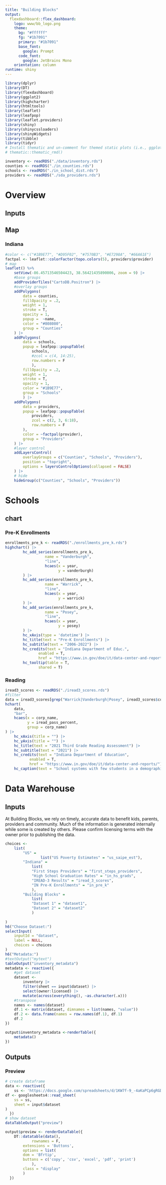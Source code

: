 ```yaml
---
title: "Building Blocks"
output: 
  flexdashboard::flex_dashboard:
    logo: www/bb_logo.png
    theme:
      bg: "#ffffff"
      fg: "#1b7091" 
      primary: "#1b7091"
      base_font:
        google: Prompt
      code_font:
        google: JetBrains Mono
    orientation: column
runtime: shiny
---
```


```r
library(dplyr)
library(DT)
library(flexdashboard)
library(ggplot2)
library(highcharter)
library(htmltools)
library(leaflet)
library(leafpop)
library(leaflet.providers)
library(shiny)
library(shinycssloaders)
library(shinyWidgets)
library(tibble)
library(tidyr)
# Install thematic and un-comment for themed static plots (i.e., ggplot2)
# thematic::thematic_rmd()
```

```r
inventory <- readRDS("./data/inventory.rds")
counties <- readRDS("./in_counties.rds")
schools <- readRDS("./in_school_dist.rds")
providers <- readRDS("./sda_providers.rds")
```
# Overview

## Inputs {data-width=350 .sidebar}


## Map

### Indiana

```r
#color <- c("#1B9E77", "#D95F02", "#7570B3", "#E7298A", "#66A61E")
factpal <- leaflet::colorFactor(topo.colors(5), providers$provider)
# map
leaflet() %>%
	setView(-86.45713546504423, 38.56421435890006, zoom = 9) |>
	#base groups
	addProviderTiles("CartoDB.Positron") |>
	#overlay groups
	addPolygons(
		data = counties,
		fillOpacity = .2,
		weight = 1,
		stroke = T,
		opacity = 1,
		popup =  ~name,
		color = "#808080",
		group = "Counties"
	) |>
	addPolygons(
		data = schools,
		popup = leafpop::popupTable(
			schools,
			#zcol = c(4, 14:25),
			row.numbers = F
			),
		fillOpacity = .2,
		weight = 1,
		stroke = T,
		opacity = 1,
		color = "#1B9E77",
		group = "Schools"
		) |>
	addPolygons(
		data = providers,
		popup = leafpop::popupTable(
			providers,
			zcol = c(2, 3, 6:18),
			row.numbers = F
		),
		color = ~factpal(provider),
		group = "Providers"
	) |>
	#layer control
	addLayersControl(
		overlayGroups = c("Counties", "Schools", "Providers"),
		position = "topright",
		options = layersControlOptions(collapsed = FALSE)
	) |>
	# hide
	hideGroup(c("Counties", "Schools", "Providers"))

```

# Schools

## chart {.tabset}

### Pre-K Enrollments

```r
enrollments_pre_k <- readRDS("./enrollments_pre_k.rds")
highchart() |>
		hc_add_series(enrollments_pre_k,
			      name = "Vanderburgh",
			      "line",
			      hcaes(x = year,
			            y = vanderburgh)
		) |>
		hc_add_series(enrollments_pre_k,
			      name = "Warrick",
			      "line",
			      hcaes(x = year,
			            y = warrick)
		) |>
		hc_add_series(enrollments_pre_k,
			      name = "Posey",
			      "line",
			      hcaes(x = year,
			            y = posey)
		) |>
		hc_xAxis(type = 'datetime') |>
		hc_title(text = "Pre-K Enrollments") |>
		hc_subtitle(text = "2006-2022") |>
		hc_credits(text = "Indiana Department of Educ.",
			   enabled = T,
			   href = "https://www.in.gov/doe/it/data-center-and-reports/") |>
		hc_tooltip(table = T,
			   shared = T)

```


### Reading

```r
iread3_scores <- readRDS("./iread3_scores.rds")
#filter
data = iread3_scores[grep("Warrick|Vanderburgh|Posey", iread3_scores$corp_name), ]
hchart(
	data,
	"bar",
	hcaes(x = corp_name,
	      y = iread_pass_percent,
	      group = corp_name)
) |>
	hc_xAxis(title = "") |> 
	hc_yAxis(title = "") |> 
	hc_title(text = "2021 Third Grade Reading Assessment") |>
	hc_subtitle(text = "2021") |>
	hc_credits(text = "Indiana Department of Education",
		   enabled = T,
		   href = "https://www.in.gov/doe/it/data-center-and-reports/") |>
	hc_caption(text = "School systems with few students in a demographic group may have the results suppressed to prevent identification of an individual student.")
```


# Data Warehouse

## Inputs {data-width=350 .sidebar}

At Building Blocks, we rely on timely, accurate data to benefit kids, parents, providers and community.  Much of the information is generated internally while some is created by others. Please confirm licensing terms with the owner prior to publishing the data.

```r
choices <- 
	list(
		"US" =
	     		list("US Poverty Estimates" = "us_saipe_est"),
		"Indiana" = 
			list(
			"First Steps Providers" = "first_steps_providers",
			"High School Graduation Rates" = "in_hs_grads",
			"IREAD-3 Results" = "iread_3_scores",
			"IN Pre-K Enrollments" = "in_pre_k"
			),
		"Building Blocks" =
			list(
			"Dataset 1" = "dataset1",
			"Dataset 2" = "dataset2"
			)
	
)
h6("Choose Dataset:")
selectInput(
	inputId = "dataset",
	label = NULL,
	choices = choices
)
h6("Metadata:")
#textOutput("mytext")
tableOutput("inventory_metadata")
metadata <- reactive({
	#get dataset
	dataset <-
		inventory |>
		filter(sheet == input$dataset) |>
		select(owner:licensed) |>
		mutate(across(everything(), ~as.character(.x)))
	#transpose
	names <- names(dataset)
	df.1 <- matrix(dataset, dimnames = list(names, "value"))
	df.2 <- data.frame(names = row.names(df.1), df.1)
	df.2
})

output$inventory_metadata <-renderTable({
	metadata()
})

```

## Outputs 

### Preview

```r
# create dataframe
data <- reactive({
    ss <- 'https://docs.google.com/spreadsheets/d/1KW7f-9_-4aKaPCp6gRGDaB0eeRIhWaqwcyr9vZh-1eU/edit?usp=sharing'
df <- googlesheets4::read_sheet(
	ss = ss,
	sheet = input$dataset
)
  })
# show dataset
dataTableOutput("preview")
```

```r
output$preview <- renderDataTable({
    DT::datatable(data(),
    		rownames = F,
		extensions = 'Buttons',
		options = list(
		dom = 'Bfrtip',
		buttons = c('copy', 'csv', 'excel', 'pdf', 'print')
		    ),
		class = "display"
		)
  })
```

